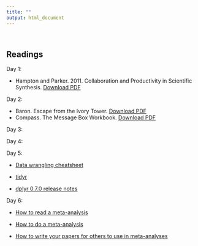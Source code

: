```yaml
---
title: ""
output: html_document
---
```

<br>

## **Readings**

Day 1: 

- Hampton and Parker. 2011. Collaboration and Productivity in Scientific Synthesis. [Download PDF](https://github.com/NCEAS/oss-2014/raw/master/day-01/HamptonParker_BioSci_2011.pdf)

Day 2:

- Baron. Escape from the Ivory Tower. [Download PDF](https://github.com/NCEAS/oss-2014/raw/master/day-01/Baron_Escape_from_the_Ivory_Tower_Chap_8.pdf)
 - Compass. The Message Box Workbook. [Download PDF](https://docs.wixstatic.com/ugd/e58a91_26905f568b1f42b78ba712ac6bb9db65.pdf)
 
Day 3:  


Day 4:  


Day 5:  

- [Data wrangling cheatsheet](https://www.rstudio.com/wp-content/uploads/2015/02/data-wrangling-cheatsheet.pdf)

- [tidyr](https://cran.r-project.org/web/packages/tidyr/README.html)

- [dplyr 0.7.0 release notes](https://github.com/tidyverse/dplyr/releases/tag/v0.7.0)

Day 6:  

- [How to read a meta-analysis](http://onlinelibrary.wiley.com/doi/10.1002/jrsm.1109/abstract)

- [How to do a meta-analysis](http://onlinelibrary.wiley.com/wol1/doi/10.1348/000711010X502733/full)

- [How to write your papers for others to use in meta-analyses](http://onlinelibrary.wiley.com/doi/10.1111/2041-210X.12758/full)
